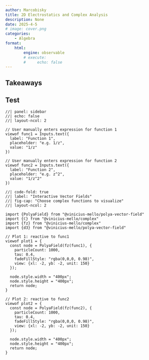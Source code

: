 ```yaml
---
author: Marcobisky
title: 2D Electrostatics and Complex Analysis
description: None
date: 2025-4-5
# image: cover.png
categories:
    - Algebra
format: 
    html:
        engine: observable
        # execute:
        #     echo: false
---
```


## Takeaways {.unnumbered}



## Test

```ojs
//| panel: sidebar
//| echo: false
//| layout-ncol: 2

// User manually enters expression for function 1
viewof func1 = Inputs.text({
  label: "Function 1",
  placeholder: "e.g. 1/z",
  value: "1/z"
})

// User manually enters expression for function 2
viewof func2 = Inputs.text({
  label: "Function 2",
  placeholder: "e.g. z^2",
  value: "1/z^2"
})
```

```ojs
//| code-fold: true
//| label: "Interactive Vector Fields"
//| fig-cap: "Choose complex functions to visualize"
//| layout-ncol: 2

import {PolyaField} from "@vinicius-mello/polya-vector-field"
import {ℂ} from "@vinicius-mello/complex"
import {fz} from "@vinicius-mello/complex"
import {d3} from "@vinicius-mello/polya-vector-field"

// Plot 1: reactive to func1
viewof plot1 = {
  const node = PolyaField(fz(func1), {
    particleCount: 1000,
    tau: 0.4,
    fadeFillStyle: "rgba(0,0,0, 0.98)",
    view: {xl: -2, yb: -2, unit: 150}
  });

  node.style.width = "400px";
  node.style.height = "400px";
  return node;
}

// Plot 2: reactive to func2
viewof plot2 = {
  const node = PolyaField(fz(func2), {
    particleCount: 1000,
    tau: 0.4,
    fadeFillStyle: "rgba(0,0,0, 0.98)",
    view: {xl: -2, yb: -2, unit: 150}
  });

  node.style.width = "400px";
  node.style.height = "400px";
  return node;
}
```